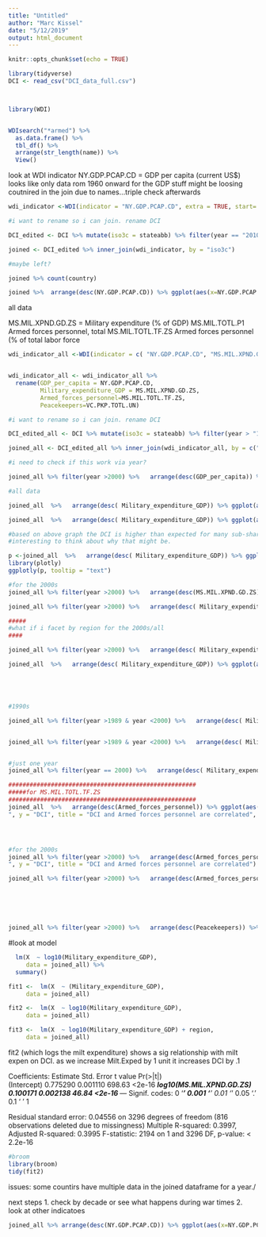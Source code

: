 ```yaml
---
title: "Untitled"
author: "Marc Kissel"
date: "5/12/2019"
output: html_document
---
```


```r
knitr::opts_chunk$set(echo = TRUE)
```

```r
library(tidyverse)
DCI <- read_csv("DCI_data_full.csv")



library(WDI)



```


```r
WDIsearch("*armed") %>%
  as.data.frame() %>%
  tbl_df() %>%
  arrange(str_length(name)) %>%
  View()
```

look at WDI
indicator NY.GDP.PCAP.CD = GDP per capita (current US$)
looks like only data rom 1960 onward for the GDP stuff
might be loosing coutnired in the join due to names...triple check afterwards


```r
wdi_indicator <-WDI(indicator = "NY.GDP.PCAP.CD", extra = TRUE, start= 2010, end = 2010)

#i want to rename so i can join. rename DCI

DCI_edited <- DCI %>% mutate(iso3c = stateabb) %>% filter(year == "2010")

joined <- DCI_edited %>% inner_join(wdi_indicator, by = "iso3c") 

#maybe left?

joined %>% count(country)

joined %>%  arrange(desc(NY.GDP.PCAP.CD)) %>% ggplot(aes(x=NY.GDP.PCAP.CD, y = X)) + geom_point()
```

all data

MS.MIL.XPND.GD.ZS = Military expenditure (% of GDP) 
MS.MIL.TOTL.P1	Armed forces personnel, total
MS.MIL.TOTL.TF.ZS	Armed forces personnel (% of total labor force


```r
wdi_indicator_all <-WDI(indicator = c( "NY.GDP.PCAP.CD", "MS.MIL.XPND.GD.ZS","MS.MIL.TOTL.TF.ZS" , "VC.PKP.TOTL.UN"), extra = TRUE, start= 1960, end = 2010)


wdi_indicator_all <- wdi_indicator_all %>% 
  rename(GDP_per_capita = NY.GDP.PCAP.CD,
         Military_expenditure_GDP = MS.MIL.XPND.GD.ZS,
         Armed_forces_personnel=MS.MIL.TOTL.TF.ZS,
         Peacekeepers=VC.PKP.TOTL.UN)

#i want to rename so i can join. rename DCI

DCI_edited_all <- DCI %>% mutate(iso3c = stateabb) %>% filter(year > "1959") #year > 1959 since that is what i can get in WDI

joined_all <- DCI_edited_all %>% inner_join(wdi_indicator_all, by = c("iso3c", "year") )

#i need to check if this work via year?

joined_all %>% filter(year >2000) %>%   arrange(desc(GDP_per_capita)) %>% ggplot(aes(x=GDP_per_capita, y = X)) + geom_point() + facet_wrap(~year) + scale_x_log10() #+ geom_text(aes(label = country), vjust = 1, hjust = 1, check_overlap = TRUE)

#all data

joined_all  %>%   arrange(desc( Military_expenditure_GDP)) %>% ggplot(aes(x= Military_expenditure_GDP, y = X, color = region)) + geom_point() +  scale_x_log10() + labs (x = "Military expenditure (% of GDP)", y = "DCI", title = "DCI and Military expenditure are correlated", subtitle = "from years 1960-2010")

joined_all  %>%   arrange(desc( Military_expenditure_GDP)) %>% ggplot(aes(x= Military_expenditure_GDP, y = X, color = region)) + geom_point() + geom_smooth(aes(group=1), method =lm)+ scale_x_log10() + labs (x = "Military expenditure (% of GDP)", y = "DCI", title = "DCI and Military expenditure are correlated", subtitle = "from years 1960-2010")

#based on above graph the DCI is higher than expected for many sub-shartan countires based on the model taht precits DCI based on milt expendature.  BUT THAT IS ONLY FOR A CERTAIN YEAR? 
#interesting to think about why that might be. 

p <-joined_all  %>%   arrange(desc( Military_expenditure_GDP)) %>% ggplot(aes(x= Military_expenditure_GDP, y = X, color = region, text=Country)) + geom_point() +  scale_x_log10() + labs (x = "Military expenditure (% of GDP)", y = "DCI", title = "DCI and Military expenditure are correlated", subtitle = "from years 1960-2010")
library(plotly)
ggplotly(p, tooltip = "text")

#for the 2000s
joined_all %>% filter(year >2000) %>%   arrange(desc(MS.MIL.XPND.GD.ZS)) %>% ggplot(aes(x= Military_expenditure_GDP, y = X, color = region)) + geom_point() + facet_wrap(~year) + scale_x_log10() + labs (x = "Military expenditure (% of GDP)", y = "DCI", title = "DCI and Military expenditure are correlated") #facet_wrap

joined_all %>% filter(year >2000) %>%   arrange(desc( Military_expenditure_GDP)) %>% ggplot(aes(x= Military_expenditure_GDP, y = X, color = region)) + geom_point() +  scale_x_log10() + labs (x = "Military expenditure (% of GDP)", y = "DCI", title = "DCI and Military expenditure are correlated", subtitle = "from years 2001-2010") # all data post 2000 in one

#####
#what if i facet by region for the 2000s/all
####

joined_all %>% filter(year >2000) %>%   arrange(desc( Military_expenditure_GDP)) %>% ggplot(aes(x= Military_expenditure_GDP, y = X, color = region)) + geom_point() + facet_wrap(~region) + scale_x_log10() + labs (x = "Military expenditure (% of GDP)", y = "DCI", title = "DCI and Military expenditure are correlated")

joined_all  %>%   arrange(desc( Military_expenditure_GDP)) %>% ggplot(aes(x= Military_expenditure_GDP, y = X, color = region)) + geom_point() + facet_wrap(~region) + scale_x_log10() + labs (x = "Military expenditure (% of GDP)", y = "DCI", title = "DCI and Military expenditure are correlated")





#1990s

joined_all %>% filter(year >1989 & year <2000) %>%   arrange(desc( Military_expenditure_GDP)) %>% ggplot(aes(x= Military_expenditure_GDP, y = X, color = region)) + geom_point() + facet_wrap(~year) + scale_x_log10() + labs (x = "Military expenditure (% of GDP)", y = "DCI", title = "DCI and Military expenditure are correlated") #facet_wrap


joined_all %>% filter(year >1989 & year <2000) %>%   arrange(desc( Military_expenditure_GDP)) %>% ggplot(aes(x= Military_expenditure_GDP, y = X, color = region)) + geom_point() + scale_x_log10() + labs (x = "Military expenditure (% of GDP)", y = "DCI", title = "DCI and Military expenditure are correlated", subtitle = "1990-1999 data") #all data


#just one year
joined_all %>% filter(year == 2000) %>%   arrange(desc( Military_expenditure_GDP)) %>% ggplot(aes(x= Military_expenditure_GDP, y = X, color = region)) + geom_point() + facet_wrap(~year) + scale_x_log10() + labs (x = "Military expenditure (% of GDP)", y = "DCI", title = "DCI and Military expenditure are correlated", subtitle = "year = 2000") + geom_text(aes(label = country), vjust = 1, hjust = 1, check_overlap = TRUE, angle = 45)

#####################################################
#####for MS.MIL.TOTL.TF.ZS
#####################################################
joined_all  %>%   arrange(desc(Armed_forces_personnel)) %>% ggplot(aes(x=Armed_forces_personnel, y = X, color = region)) + geom_point() +  scale_x_log10() + labs (x = "Armed forces personnel (% of total labor force)
", y = "DCI", title = "DCI and Armed forces personnel are correlated", subtitle = "from years 1960-2010")




#for the 2000s
joined_all %>% filter(year >2000) %>%   arrange(desc(Armed_forces_personnel)) %>% ggplot(aes(x=Armed_forces_personnel, y = X, color = region)) + geom_point() + facet_wrap(~year) + scale_x_log10() + labs (x = "Armed forces personnel (% of total labor force)
", y = "DCI", title = "DCI and Armed forces personnel are correlated") #facet_wrap

joined_all %>% filter(year >2000) %>%   arrange(desc(Armed_forces_personnel)) %>% ggplot(aes(x=Armed_forces_personnel, y = X, color = region)) + geom_point() +  scale_x_log10() + labs (x = "Armed forces personnel (% of total labor force)", y = "DCI", title = "DCI and Armed forces personnel are correlated", subtitle = "from years 2001-2010") # all data post 2000 in one






joined_all %>% filter(year >2000) %>%   arrange(desc(Peacekeepers)) %>% ggplot(aes(x=Peacekeepers, y = X)) + geom_point() + facet_wrap(~year) + scale_x_log10() + labs (x = "Presence of peace keepers (number of troops, police...", y = "DCI", title = "DCI and Military expenditure are correlated")


```


#look at model

```r
  lm(X  ~ log10(Military_expenditure_GDP),
     data = joined_all) %>%
  summary()

fit1 <-  lm(X  ~ (Military_expenditure_GDP),
     data = joined_all) 

fit2 <-  lm(X  ~ log10(Military_expenditure_GDP),
     data = joined_all) 

fit3 <-  lm(X  ~ log10(Military_expenditure_GDP) + region,
     data = joined_all) 

```

fit2 (which logs the milt expenditure) shows a sig relationship with milt expen on DCI. as we increase Milt.Exped by 1 unit it increases DCI by .1

Coefficients:
                         Estimate Std. Error t value Pr(>|t|)    
(Intercept)              0.775290   0.001110  698.63   <2e-16 ***
log10(MS.MIL.XPND.GD.ZS) 0.100171   0.002138   46.84   <2e-16 ***
---
Signif. codes:  0 ‘***’ 0.001 ‘**’ 0.01 ‘*’ 0.05 ‘.’ 0.1 ‘ ’ 1

Residual standard error: 0.04556 on 3296 degrees of freedom
  (816 observations deleted due to missingness)
Multiple R-squared:  0.3997,	Adjusted R-squared:  0.3995 
F-statistic:  2194 on 1 and 3296 DF,  p-value: < 2.2e-16





```r
#broom
library(broom)
tidy(fit2)
```


issues: 
some countirs have multiple data in the joined dataframe for a year./

next steps
1. check by decade or see what happens during war times
2. look at other indicatoes


```r

joined_all %>% arrange(desc(NY.GDP.PCAP.CD)) %>% ggplot(aes(x=NY.GDP.PCAP.CD, y = X)) + geom_point() + facet_wrap(~year) + scale_x_log10()
```

